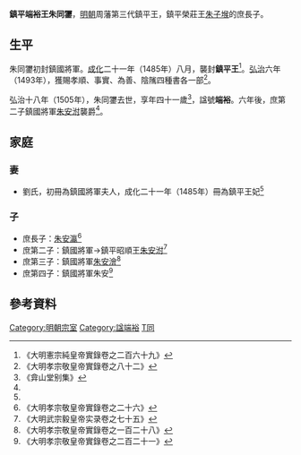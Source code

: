 '''鎮平端裕王朱同䥸'''{{BD|1465年||1505年||catIdx=Z朱}}，[[明朝|明朝]]周藩第三代鎮平王，鎮平榮莊王[[朱子堠|朱子堠]]的庶長子。

==生平==
朱同䥸初封鎮國將軍。[[成化|成化]]二十一年（1485年）八月，襲封'''鎮平王'''<ref name=x103>《大明憲宗純皇帝實錄卷之二百六十九》</ref>。[[弘治|弘治]]六年（1493年），獲賜孝順、事實、為善、陰隲四種書各一部<ref>《大明孝宗敬皇帝實錄卷之八十二》</ref>。

弘治十八年（1505年），朱同䥸去世，享年四十一歲<ref>《弇山堂别集》</ref>，諡號'''端裕'''。六年後，庶第二子鎮國將軍[[朱安泭|朱安泭]]襲爵<ref name=s80/>。

==家庭==
===妻===
*劉氏，初冊為鎮國將軍夫人，成化二十一年（1485年）冊為鎮平王妃<ref name=x103/>

===子===
*庶長子：[[朱安瀛|朱安瀛]]<ref>《大明孝宗敬皇帝實錄卷之二十六》</ref>
*庶第二子：鎮國將軍→鎮平昭順王[[朱安泭|朱安泭]]<ref name=s80>《大明武宗毅皇帝实录卷之七十五》</ref>
*庶第三子：鎮國將軍[[朱安澮|朱安澮]]<ref>《大明孝宗敬皇帝實錄卷之一百二十八》</ref>
*庶第四子：鎮國將軍朱安{{缺字|qian1|1}}<ref>《大明孝宗敬皇帝實錄卷之二百二十一》</ref>

==參考資料==
{{reflist|2}}

{{s-start}}
{{s-bef|before=父榮莊王[[朱子堠|朱子堠]]}}
{{s-ttl|title=[[明朝藩王列表_(周王系)#鎮平國|明鎮平國國王]]|years=1485年－1505年}}
{{s-aft|after=子昭順王[[朱安泭|朱安泭]]}}
{{end}}

[[Category:明朝宗室|Category:明朝宗室]]
[[Category:諡端裕|Category:諡端裕]]
[[Category:朱姓|T同]]